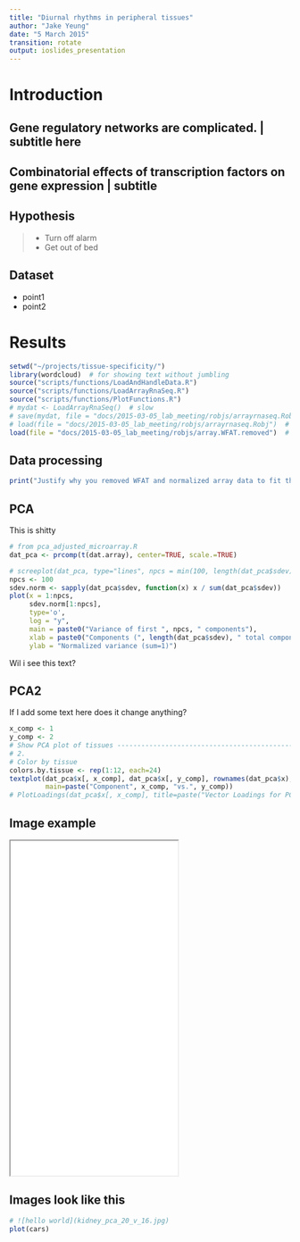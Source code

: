 ```yaml
---
title: "Diurnal rhythms in peripheral tissues"
author: "Jake Yeung"
date: "5 March 2015"
transition: rotate
output: ioslides_presentation
---
```


# Introduction

## Gene regulatory networks are complicated. | subtitle here

## Combinatorial effects of transcription factors on gene expression | subtitle

## Hypothesis

> - Turn off alarm
> - Get out of bed

## Dataset

- point1
- point2

# Results

```r
setwd("~/projects/tissue-specificity/")
library(wordcloud)  # for showing text without jumbling
source("scripts/functions/LoadAndHandleData.R")
source("scripts/functions/LoadArrayRnaSeq.R")
source("scripts/functions/PlotFunctions.R")
# mydat <- LoadArrayRnaSeq()  # slow
# save(mydat, file = "docs/2015-03-05_lab_meeting/robjs/arrayrnaseq.Robj")
# load(file = "docs/2015-03-05_lab_meeting/robjs/arrayrnaseq.Robj")  # mydat
load(file = "docs/2015-03-05_lab_meeting/robjs/array.WFAT.removed")  # dat.array
```

## Data processing
```r
print("Justify why you removed WFAT and normalized array data to fit the RNA-Seq data")
```

## PCA {.flexbox .vcenter}
This is shitty
```r
# from pca_adjusted_microarray.R
dat_pca <- prcomp(t(dat.array), center=TRUE, scale.=TRUE)

# screeplot(dat_pca, type="lines", npcs = min(100, length(dat_pca$sdev)), log="y", main = "")
npcs <- 100
sdev.norm <- sapply(dat_pca$sdev, function(x) x / sum(dat_pca$sdev))
plot(x = 1:npcs, 
     sdev.norm[1:npcs], 
     type='o', 
     log = "y", 
     main = paste0("Variance of first ", npcs, " components"),
     xlab = paste0("Components (", length(dat_pca$sdev), " total components)"),
     ylab = "Normalized variance (sum=1)")

```
Wil i see this text?

## PCA2 {.smaller}
If I add some text here does it change anything?
```r
x_comp <- 1
y_comp <- 2
# Show PCA plot of tissues ----------------------------------------------------  
# 2. 
# Color by tissue
colors.by.tissue <- rep(1:12, each=24)
textplot(dat_pca$x[, x_comp], dat_pca$x[, y_comp], rownames(dat_pca$x), cex=0.7, col=colors.by.tissue, 
         main=paste("Component", x_comp, "vs.", y_comp))
# PlotLoadings(dat_pca$x[, x_comp], title=paste("Vector Loadings for PCA component:", x_comp))

```

## Image example
<iframe src = 'kidney_pca_20_v_16.jpg' height='600px'></iframe>

## Images look like this
```r
# ![hello world](kidney_pca_20_v_16.jpg)
plot(cars)
```
